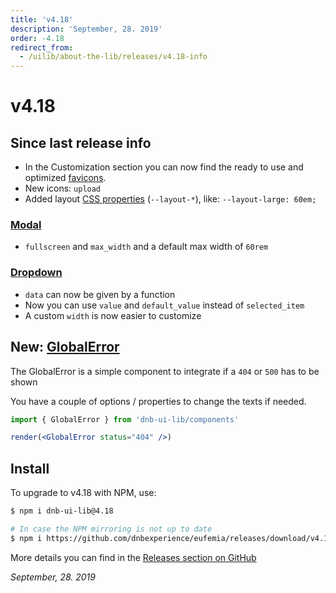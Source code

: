 ```yaml
---
title: 'v4.18'
description: 'September, 28. 2019'
order: -4.18
redirect_from:
  - /uilib/about-the-lib/releases/v4.18-info
---
```


# v4.18

## Since last release info

- In the Customization section you can now find the ready to use and optimized [favicons](/uilib/usage/customisation#favicon-and-manifest).
- New icons: `upload`
- Added layout [CSS properties](/uilib/usage/layout#sizing) (`--layout-*`), like: `--layout-large: 60em;`

### [Modal](/uilib/components/modal)

- `fullscreen` and `max_width` and a default max width of `60rem`

### [Dropdown](/uilib/components/dropdown)

- `data` can now be given by a function
- Now you can use `value` and `default_value` instead of `selected_item`
- A custom `width` is now easier to customize

## New: [GlobalError](/uilib/components/global-error)

The GlobalError is a simple component to integrate if a `404` or `500` has to be shown

You have a couple of options / properties to change the texts if needed.

```jsx
import { GlobalError } from 'dnb-ui-lib/components'

render(<GlobalError status="404" />)
```

## Install

To upgrade to v4.18 with NPM, use:

```bash
$ npm i dnb-ui-lib@4.18

# In case the NPM mirroring is not up to date
$ npm i https://github.com/dnbexperience/eufemia/releases/download/v4.18.0/dnb-ui-lib-4.18.0.tgz
```

More details you can find in the [Releases section on GitHub](https://github.com/dnbexperience/eufemia/releases)

_September, 28. 2019_
